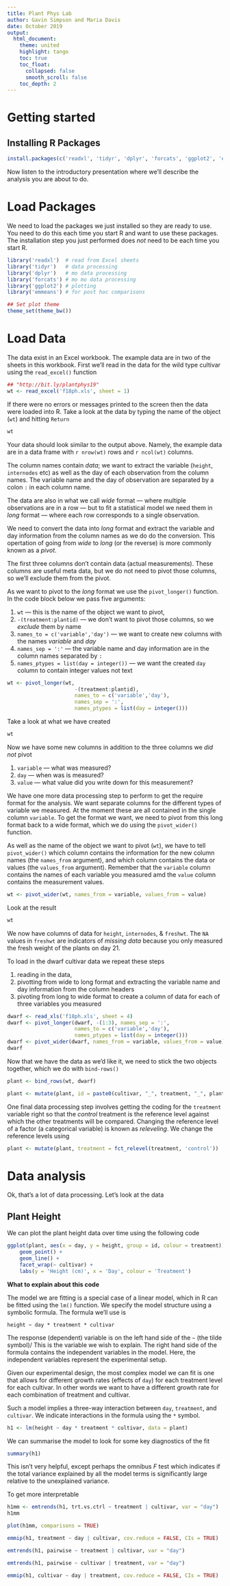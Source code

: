 ```yaml
---
title: Plant Phys Lab
author: Gavin Simpson and Maria Davis
date: October 2019
output:
  html_document:
    theme: united
    highlight: tango
    toc: true
    toc_float:
      collapsed: false
      smooth_scroll: false
    toc_depth: 2
---
```


# Getting started

## Installing R Packages

```r
install.packages(c('readxl', 'tidyr', 'dplyr', 'forcats', 'ggplot2', 'emmeans'))
```

Now listen to the introductory presentation where we'll describe the analysis you are about to do.

# Load Packages

We need to load the packages we just installed so they are ready to use. You need to do this each time you start R and want to use these packages. The installation step you just performed does *not* need to be each time you start R.

```r
library('readxl')  # read from Excel sheets
library('tidyr')   # data processing
library('dplyr')   # mo data processing
library('forcats') # mo mo data processing
library('ggplot2') # plotting
library('emmeans') # for post hoc comparisons

## Set plot theme
theme_set(theme_bw())
```

# Load Data

The data exist in an Excel workbook. The example data are in two of the sheets in this workbook. First we'll read in the data for the wild type cultivar using the `read_excel()` function

```r
## "http://bit.ly/plantphys19"
wt <- read_excel('f18ph.xls', sheet = 1)
```

If there were no errors or messages printed to the screen then the data were loaded into R. Take a look at the data by typing the name of the object (`wt`) and hitting `Return`

```r
wt
```

Your data should look similar to the output above. Namely, the example data are in a data frame with `r nrow(wt)` rows and `r ncol(wt)` columns.

The column names contain *data*; we want to extract the variable (`height`, `internodes` etc) as well as the day of each observation from the column names. The variable name and the day of observation are separated by a colon `:` in each column name.

The data are also in what we call *wide* format --- where multiple observations are in a row --- but to fit a statistical model we need them in *long* format --- where each row corresponds to a single observation.

We need to convert the data into *long* format and extract the variable and day information from the column names as we do do the conversion. This opertation of going from *wide* to *long* (or the reverse) is more commonly known as a *pivot*.

The first three columns don't contain data (actual measurements). These columns are useful meta data, but we do not need to pivot those columns, so we'll exclude them from the pivot.

As we want to pivot to the *long* format we use the `pivot_longer()` function. In the code block below we pass five arguments:

1. `wt` --- this is the name of the object we want to pivot,
2. `-(treatment:plantid)` --- we don't want to pivot those columns, so we *exclude* them by name
3. `names_to = c('variable','day')` --- we want to create new columns with the names *variable* and *day*
4. `names_sep = ':'` --- the variable name and day information are in the column names separated by `:`
5. `names_ptypes = list(day = integer())` --- we want the created `day` column to contain integer values not text

```r
wt <- pivot_longer(wt,
                      -(treatment:plantid),
                      names_to = c('variable','day'),
                      names_sep = ':',
                      names_ptypes = list(day = integer()))
```

Take a look at what we have created

```r
wt
```

Now we have some new columns in addition to the three columns we *did not* pivot

1. `variable` --- what was measured?
2. `day` --- when was is measured?
3. `value` --- what value did you write down for this measurement?

We have one more data processing step to perform to get the require format for the analysis. We want separate columns for the different types of variable we measured. At the moment these are all contained in the single column `variable`. To get the format we want, we need to pivot from this long format back to a wide format, which we do using the `pivot_wider()` function.

As well as the name of the object we want to pivot (`wt`), we have to tell `pivot_wider()` which column contains the information for the new column names (the `names_from` argument), and which column contains the data or values (the `values_from` argument). Remember that the `variable` column contains the names of each variable you measured amd the `value` column contains the measurement values.

```r
wt <- pivot_wider(wt, names_from = variable, values_from = value)
```

Look at the result

```r
wt
```

We now have columns of data for `height`, `internodes`, & `freshwt`. The `NA` values in `freshwt` are indicators of *missing* *data* because you only measured the fresh weight of the plants on day 21.

To load in the dwarf cultivar data we repeat these steps

1. reading in the data,
2. pivotting from wide to long format and extracting the variable name and day information from the column headers
3. pivoting from long to wide format to create a column of data for each of three variables you measured

```r
dwarf <- read_xls('f18ph.xls', sheet = 4)
dwarf <- pivot_longer(dwarf, -(1:3), names_sep = ':',
                      names_to = c('variable','day'),
                      names_ptypes = list(day = integer()))
dwarf <- pivot_wider(dwarf, names_from = variable, values_from = value)
dwarf
```

Now that we have the data as we'd like it, we need to stick the two objects together, which we do with `bind-rows()`

```r
plant <- bind_rows(wt, dwarf)
```

```r
plant <- mutate(plant, id = paste0(cultivar, "_", treatment, "_", plantid))
```

One final data processing step involves getting the coding for the `treatment` variable right so that the *control* treatment is the reference level against which the other treatments will be compared. Changing the reference level of a factor (a categorical variable) is known as *releveling*. We change the reference levels using

```r
plant <- mutate(plant, treatment = fct_relevel(treatment, 'control'))
```

# Data analysis

Ok, that's a lot of data processing. Let's look at the data

## Plant Height

We can plot the plant height data over time using the following code

```r
ggplot(plant, aes(x = day, y = height, group = id, colour = treatment)) +
    geom_point() +
    geom_line() +
    facet_wrap(~ cultivar) +
    labs(y = 'Height (cm)', x = 'Day', colour = 'Treatment')
```

**What to explain about this code**

The model we are fitting is a special case of a linear model, which in R can be fitted using the `lm()` function. We specify the model structure using a symbolic formula. The formula we'll use is

    height ~ day * treatment * cultivar

The response (dependent) variable is on the left hand side of the `~` (the tilde symbol)/ This is the variable we wish to explain. The right hand side of the formula contains the independent variables in the model. Here, the independent variables represent the experimental setup.

Given our experimental design, the most complex model we can fit is one that allows for different growth rates (effects of `day`) for each treatment level for each cultivar. In other words we want to have a different growth rate for each combination of treatment and cultivar.

Such a model implies a three-way interaction between `day`, `treatment`, and `cultivar`. We indicate interactions in the formula using the `*` symbol.

```r
h1 <- lm(height ~ day * treatment * cultivar, data = plant)
```

We can summarise the model to look for some key diagnostics of the fit

```r
summary(h1)
```

This isn't very helpful, except perhaps the omnibus *F* test which indicates if the total variance explained by all the model terms is significantly large relative to the unexplained variance.

To get more interpretable

```r
h1mm <- emtrends(h1, trt.vs.ctrl ~ treatment | cultivar, var = "day")
h1mm
```

```r
plot(h1mm, comparisons = TRUE)
```

```r
emmip(h1, treatment ~ day | cultivar, cov.reduce = FALSE, CIs = TRUE)

emtrends(h1, pairwise ~ treatment | cultivar, var = "day")

emtrends(h1, pairwise ~ cultivar | treatment, var = "day")

emmip(h1, cultivar ~ day | treatment, cov.reduce = FALSE, CIs = TRUE)
```
